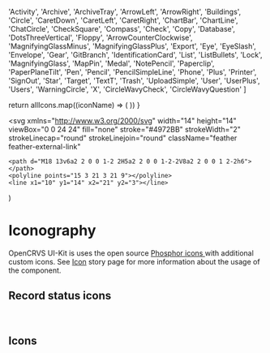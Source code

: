 
  'Activity',
  'Archive',
  'ArchiveTray',
  'ArrowLeft',
  'ArrowRight',
  'Buildings',
  'Circle',
  'CaretDown',
  'CaretLeft',
  'CaretRight',
  'ChartBar',
  'ChartLine',
  'ChatCircle',
  'CheckSquare',
  'Compass',
  'Check',
  'Copy',
  'Database',
  'DotsThreeVertical',
  'Floppy',
  'ArrowCounterClockwise',
  'MagnifyingGlassMinus',
  'MagnifyingGlassPlus',
  'Export',
  'Eye',
  'EyeSlash',
  'Envelope',
  'Gear',
  'GitBranch',
  'IdentificationCard',
  'List',
  'ListBullets',
  'Lock',
  'MagnifyingGlass',
  'MapPin',
  'Medal',
  'NotePencil',
  'Paperclip',
  'PaperPlaneTilt',
  'Pen',
  'Pencil',
  'PencilSimpleLine',
  'Phone',
  'Plus',
  'Printer',
  'SignOut',
  'Star',
  'Target',
  'TextT',
  'Trash',
  'UploadSimple',
  'User',
  'UserPlus',
  'Users',
  'WarningCircle',
  'X',
  'CircleWavyCheck',
  'CircleWavyQuestion'
]

<Meta title="Styles/Iconography" />

  return allIcons.map((iconName) => (
    <IconItem name={iconName} key={iconName}>
      <Icon name={iconName} />
    </IconItem>
  ))
}

  <svg
    xmlns="http://www.w3.org/2000/svg"
    width="14"
    height="14"
    viewBox="0 0 24 24"
    fill="none"
    stroke="#4972BB"
    strokeWidth="2"
    strokeLinecap="round"
    strokeLinejoin="round"
    className="feather feather-external-link"
  >
    <path d="M18 13v6a2 2 0 0 1-2 2H5a2 2 0 0 1-2-2V8a2 2 0 0 1 2-2h6"></path>
    <polyline points="15 3 21 3 21 9"></polyline>
    <line x1="10" y1="14" x2="21" y2="3"></line>
  </svg>
)

# Iconography

OpenCRVS UI-Kit is uses the open source <a href="https://phosphoricons.com/" target="_blank">Phosphor icons <ExternalLinkIcon /></a> with additional custom icons. See [Icon](/docs/data-icon--default) story page for more information about the usage of the component.

## Record status icons

<br />
<IconGallery>
  <AllIcons
    icons={[
      'Archived',
      'Certified',
      'Draft',
      'DuplicateYellow',
      'ExternalValidate',
      'InReview',
      'Registered',
      'RequiresUpdates',
      'Validated',
      'WaitingApproval'
    ]}
  />
</IconGallery>

## Icons

<br />
<IconGallery>
  <AllIcons icons={PHOSPHER_ICONS} />
  <AllIcons
    icons={[
      'Assigned',
      'FilledCheck',
      'Sent',
      'Offline',
      'Close',
      'Collapse',
      'Expand'
    ]}
  />
</IconGallery>
